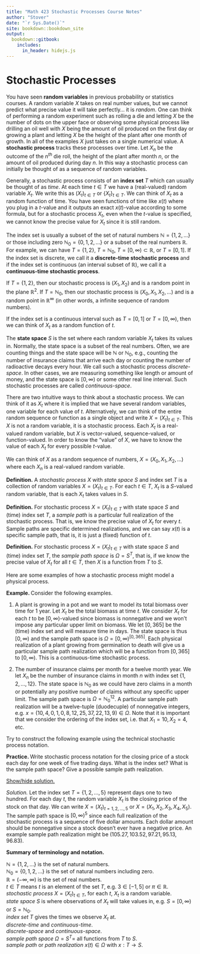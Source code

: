 ```yaml
---
title: "Math 423 Stochastic Processes Course Notes"
author: "Stover"
date: "`r Sys.Date()`"
site: bookdown::bookdown_site
output:
  bookdown::gitbook:
    includes:
      in_header: hidejs.js
---
```


# Stochastic Processes 

You have seen **random variables** in previous probability or statistics courses. A random variable $X$ takes on real number values, but we cannot predict what precise value it will take perfectly... it is *random*. One can think of performing a random experiment such as rolling a die and letting $X$ be the number of dots on the upper face or observing some physical process like drilling an oil well with $X$ being the amount of oil produced on the first day or growing a plant and letting $X$ be the height of the plant after one month of growth. In all of the examples $X$ just takes on a single numerical value. A **stochastic process** tracks these processes over time. Let $X_n$ be the outcome of the $n^{th}$ die roll, the height of the plant after month $n$, or the amount of oil produced during day $n$. In this way a stochastic process can initially be thought of as a sequence of random variables.

<!--A **stochastic process** is like a generalization of a random variable, but it doesn't have to be a single numerical value and instead can be vector-valued or function-valued. -->

Generally, a stochastic process consists of an **index set** $T$ which can usually be thought of as *time*. At each time $t\in T$ we have a (real-valued) random variable $X_t$. We write this as $(X_t)_{t\in T}$ or $\{X_t\}_{t\in T}$. We can think of $X_t$ as a random function of time. You have seen functions of time like $x(t)$ where you plug in a $t$-value and it outputs an exact $x(t)$-value according to some formula, but for a stochastic process $X_t$, even when the $t$-value is specified, we cannot know the precise value for $X_t$ since it is still random. 

The index set is usually a subset of the set of natural numbers $\mathbb N=\{1,2,\ldots\}$ or those including zero $\mathbb N_0=\{0,1,2,\ldots\}$ or a subset of the real numbers $\mathbb R$. For example, we can have $T=\{1,2\}$, $T=\mathbb N_0$, $T=[0,\infty)\subset\mathbb R$, or $T=[0,1]$. If the index set is discrete, we call it a **discrete-time stochastic process** and if the index set is continuous (an interval subset of $\mathbb R$), we call it a **continuous-time stochastic process**. 

If $T=\{1,2\}$, then our stochastic process is $(X_1,X_2)$ and is a random point in the plane $\mathbb R^2$. If $T=\mathbb N_0$, then our stochastic process is $(X_0, X_1,X_2,\ldots)$ and is a random point in $\mathbb R^\infty$ (in other words, a infinite sequence of random numbers).  

If the index set is a continuous interval such as $T=[0,1]$ or $T=[0,\infty)$, then we can think of $X_t$ as a random function of $t$. 

The **state space** $S$ is the set where each random variable $X_t$ takes its values in. Normally, the state space is a subset of the real numbers. Often, we are counting things and the state space will be $\mathbb N$ or $\mathbb N_0$, e.g., counting the number of insurance claims that arrive each day or counting the number of radioactive decays every hour. We call such a stochastic process *discrete-space*. In other cases, we are measuring something like length or amount of money, and the state space is $[0,\infty)$ or some other real line interval. Such stochastic processes are called *continuous-space*. 

There are two intuitive ways to think about a stochastic process. We can think of it as $X_t$ where it is implied that we have several random variables, one variable for each value of $t$. Alternatively, we can think of the entire random sequence or function as a single object and write $X=(X_t)_{t\in T}$. This $X$ is not a random variable, it is a stochastic process. Each $X_t$ is a real-valued random variable, but $X$ is vector-valued, sequence-valued, or function-valued. In order to know the "value" of $X$, we have to know the value of each $X_t$ for every possible $t$-value.  

We can think of $X$ as a random sequence of numbers, $X=(X_0,X_1,X_2,\ldots)$ where each $X_n$ is a real-valued random variable.

<div class="defbox">
**Definition.** A *stochastic process* $X$ with *state space* $S$ and index set $T$ is a collection of random variables $X=(X_t)_{t\in T}$. For each $t\in T$, $X_t$ is a $S$-valued random variable, that is each $X_t$ takes values in $S$. 
</div>

<div class="defbox">
**Definition.** For stochastic process $X=(X_t)_{t\in T}$ with state space $S$ and (time) index set $T$, a *sample path* is a particular full realization of the stochastic process. That is, we know the precise value of $X_t$ for every $t$. Sample paths are specific determined realizations, and we can say $x(t)$ is a specific sample path, that is, it is just a (fixed) function of $t$.
</div>

<div class="defbox">
**Definition.** For stochastic process $X=(X_t)_{t\in T}$ with state space $S$ and (time) index set $T$, the *sample path space* is $\Omega=S^T$, that is, if we know the precise value of $X_t$ for all $t\in T$, then $X$ is a function from $T$ to $S$.
</div>

Here are some examples of how a stochastic process might model a physical process.

<div class="exbox">
**Example. ** 
Consider the following examples. 

(1) A plant is growing in a pot and we want to model its total biomass over time for 1 year. Let $X_t$ be the total biomass at time $t$. We consider $X_t$ for each $t$ to be $[0,\infty)$-valued since biomass is nonnegative and we won't impose any particular upper limit on biomass. We let $[0,365]$ be the (time) index set and will measure time in days. The state space is thus $[0,\infty)$ and the sample path space is $\Omega=[0,\infty)^{[0,365]}$. Each physical realization of a plant growing from germination to death will give us a particular sample path realization which will be a function from $[0,365]$ to $[0,\infty)$. This is a continuous-time stochastic process. 

(2) The number of insurance claims per month for a twelve month year. We let $X_n$ be the number of insurance claims in month $n$ with index set $\{1,2,\ldots,12\}$. The state space is $\mathbb N_0$ as we could have zero claims in a month or potentially any positive number of claims without any specific upper limit. The sample path space is $\Omega=\mathbb N_0^{12}$. A particular sample path realization will be a twelve-tuple (duodecuple) of nonnegative integers, e.g. $x=(10,4,0,1,0,8,12,25,37,22,13,9)\in\Omega$. Note that it is important that we consider the ordering of the index set, i.e. that $X_1=10, X_2=4$, etc.
<!--[$\square$]{style="float:right"}-->
</div>

Try to construct the following example using the technical stochastic process notation.

<div class="exbox">
**Practice. ** 
Write stochastic process notation for the closing price of a stock each day for one week of five trading days. What is the index set? What is the sample path space? Give a possible sample path realization.

<a href="javascript:unhide('ex1');">Show/hide solution.</a>

<div id="ex1" class="hiddendiv">
<!-- <div class="proofbox"> -->
*Solution.* 
Let the index set $T=\{1,2,\ldots,5\}$ represent days one to two hundred. For each day $t$, the random variable $X_t$ is the closing price of the stock on that day. We can write $X=(X_t)_{t=1,2,\ldots,5}$ or $X=(X_1,X_2,X_3,X_4,X_{5})$. The sample path space is $[0,\infty)^{5}$ since each full realization of the stochastic process is a sequence of five dollar amounts. Each dollar amount should be nonnegative since a stock doesn't ever have a negative price. An example sample path realization might be $(105.27,103.52,97.21,95.13,96.83)$.
<!--[$\square$]{style="float:right"}-->
</div>
</div>

<div class="defbox">
**Summary of terminology and notation.** 

$\mathbb N=\{1,2,\ldots\}$ is the set of natural numbers. <br>
$\mathbb N_0=\{0,1,2,\ldots\}$ is the set of natural numbers including zero. <br>
$\mathbb R=(-\infty,\infty)$ is the set of real numbers. <br>
$t\in T$ means $t$ is an element of the set $T$, e.g. $3\in [-1,5]$ or $\pi\in\mathbb R$.<br>
*stochastic process* $X=(X_t)_{t\in T}$, for each $t$, $X_t$ is a random variable. <br>
*state space* $S$ is where observations of $X_t$ will take values in, e.g. $S=[0,\infty)$ or $S=\mathbb N_0$.<br>
*index set* $T$ gives the times we observe $X_t$ at. <br>
*discrete-time* and *continuous-time*. <br>
*discrete-space* and *continuous-space*. <br>
*sample path space* $\Omega=S^T=$ all functions  from $T$ to $S$. <br>
*sample path* or *path realization* $x(t)\in\Omega$ with $x:T\to S$. 
</div>
